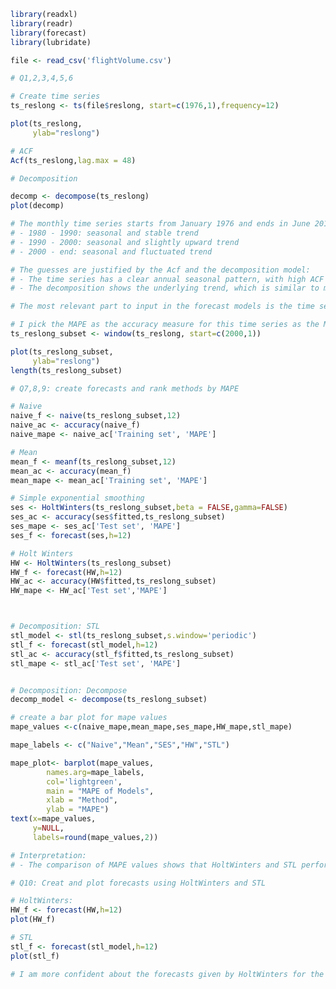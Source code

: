 ```r
library(readxl)
library(readr)
library(forecast)
library(lubridate)

file <- read_csv('flightVolume.csv')
```
```r
# Q1,2,3,4,5,6

# Create time series
ts_reslong <- ts(file$reslong, start=c(1976,1),frequency=12)

plot(ts_reslong,
     ylab="reslong")

# ACF
Acf(ts_reslong,lag.max = 48)

# Decomposition

decomp <- decompose(ts_reslong)
plot(decomp)
```
```r
# The monthly time series starts from January 1976 and ends in June 2017. The plotting suggests clear patterns throughout different periods:
# - 1980 - 1990: seasonal and stable trend
# - 1990 - 2000: seasonal and slightly upward trend
# - 2000 - end: seasonal and fluctuated trend

# The guesses are justified by the Acf and the decomposition model:
# - The time series has a clear annual seasonal pattern, with high ACF scores at lags 12, 24, 36,...
# - The decomposition shows the underlying trend, which is similar to my above prediction.

# The most relevant part to input in the forecast models is the time series from 2000 onwards since the forecast will not be affected by the stable and increasing trend that had ended.

# I pick the MAPE as the accuracy measure for this time series as the MAPE is based on percentage, not absolute values. Given the seasonal pattern of the data, errors at the peaks might be exaggerated when using absolute values.
ts_reslong_subset <- window(ts_reslong, start=c(2000,1))

plot(ts_reslong_subset,
     ylab="reslong")
length(ts_reslong_subset)
```
```r
# Q7,8,9: create forecasts and rank methods by MAPE

# Naive
naive_f <- naive(ts_reslong_subset,12)
naive_ac <- accuracy(naive_f)
naive_mape <- naive_ac['Training set', 'MAPE']

# Mean
mean_f <- meanf(ts_reslong_subset,12)
mean_ac <- accuracy(mean_f)
mean_mape <- mean_ac['Training set', 'MAPE']

# Simple exponential smoothing
ses <- HoltWinters(ts_reslong_subset,beta = FALSE,gamma=FALSE)
ses_ac <- accuracy(ses$fitted,ts_reslong_subset)
ses_mape <- ses_ac['Test set', 'MAPE']
ses_f <- forecast(ses,h=12)

# Holt Winters
HW <- HoltWinters(ts_reslong_subset)
HW_f <- forecast(HW,h=12)
HW_ac <- accuracy(HW$fitted,ts_reslong_subset)
HW_mape <- HW_ac['Test set','MAPE']



# Decomposition: STL
stl_model <- stl(ts_reslong_subset,s.window='periodic')
stl_f <- forecast(stl_model,h=12)
stl_ac <- accuracy(stl_f$fitted,ts_reslong_subset)
stl_mape <- stl_ac['Test set', 'MAPE']


# Decomposition: Decompose
decomp_model <- decompose(ts_reslong_subset)
```

```r
# create a bar plot for mape values
mape_values <-c(naive_mape,mean_mape,ses_mape,HW_mape,stl_mape)

mape_labels <- c("Naive","Mean","SES","HW","STL")

mape_plot<- barplot(mape_values,
        names.arg=mape_labels,
        col='lightgreen',
        main = "MAPE of Models",
        xlab = "Method",
        ylab = "MAPE")
text(x=mape_values,
     y=NULL,
     labels=round(mape_values,2))
```
```r
# Interpretation: 
# - The comparison of MAPE values shows that HoltWinters and STL perform significantly better than the other models. This may due to the fact that HoltWinters and STL take into account both the trend and seasonality of the time series for forecast.
```

```r
# Q10: Creat and plot forecasts using HoltWinters and STL

# HoltWinters:
HW_f <- forecast(HW,h=12)
plot(HW_f)

# STL
stl_f <- forecast(stl_model,h=12)
plot(stl_f)

# I am more confident about the forecasts given by HoltWinters for the next 12 periods. Based on the plot, HoltWinters creates new forecast with the seasonal pattern the resembles the most recent data pattern from 2012 onwards. By contrast, forecasts by STL show more variation with the seasonal peak (Jan 2018) being much higher than the previous peaks. Also, confidence intervals for STL are higher than those for HW, suggesting higher uncertainty in the forecast. 
```
















